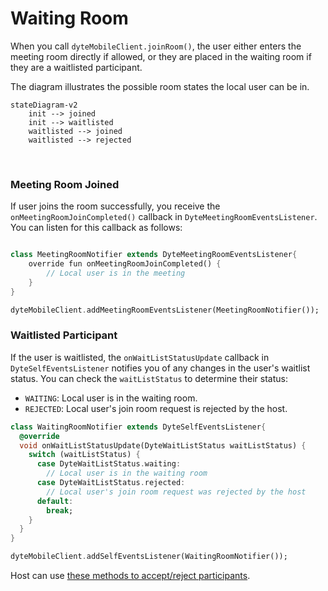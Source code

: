 # Waiting Room

When you call `dyteMobileClient.joinRoom()`, the user either enters the meeting room directly if allowed, or they are placed in the waiting room
if they are a waitlisted participant.

The diagram illustrates the possible room states the local user can be in.

```mermaid
stateDiagram-v2
    init --> joined
    init --> waitlisted
    waitlisted --> joined
    waitlisted --> rejected
```

<br />

### Meeting Room Joined

If user joins the room successfully, you receive the `onMeetingRoomJoinCompleted()` callback in `DyteMeetingRoomEventsListener`.
You can listen for this callback as follows:

```dart

class MeetingRoomNotifier extends DyteMeetingRoomEventsListener{
    override fun onMeetingRoomJoinCompleted() {
        // Local user is in the meeting
    }
}

dyteMobileClient.addMeetingRoomEventsListener(MeetingRoomNotifier());
```

### Waitlisted Participant

If the user is waitlisted, the `onWaitListStatusUpdate` callback in `DyteSelfEventsListener` notifies you of any changes in the
user's waitlist status. You can check the `waitListStatus` to determine their status:

- `WAITING`: Local user is in the waiting room.
- `REJECTED`: Local user's join room request is rejected by the host.

```dart
class WaitingRoomNotifier extends DyteSelfEventsListener{
  @override
  void onWaitListStatusUpdate(DyteWaitListStatus waitListStatus) {
    switch (waitListStatus) {
      case DyteWaitListStatus.waiting:
        // Local user is in the waiting room
      case DyteWaitListStatus.rejected:
        // Local user's join room request was rejected by the host
      default:
        break;
    }
  }
}

dyteMobileClient.addSelfEventsListener(WaitingRoomNotifier());
```

Host can use [these methods to accept/reject participants](/flutter-core/participants#waiting-room-methods).
